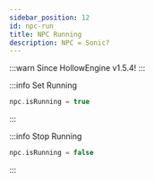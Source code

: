 ```yaml
---
sidebar_position: 12
id: npc-run
title: NPC Running
description: NPC = Sonic?
---
```


:::warn 
Since HollowEngine v1.5.4!
:::

:::info Set Running
```kt
npc.isRunning = true
```
:::

:::info Stop Running
```kt
npc.isRunning = false
```
:::
